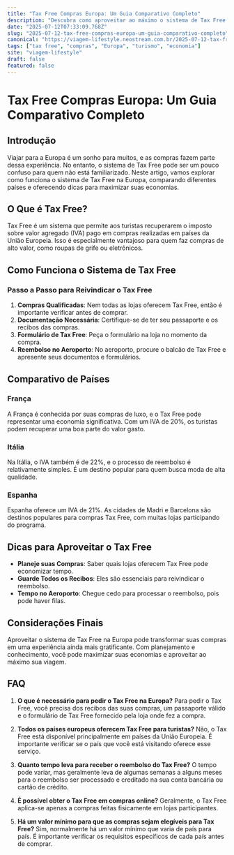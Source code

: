 ```yaml
---
title: "Tax Free Compras Europa: Um Guia Comparativo Completo"
description: "Descubra como aproveitar ao máximo o sistema de Tax Free em compras na Europa, com dicas práticas e comparações detalhadas para otimizar suas compras."
date: "2025-07-12T07:33:09.768Z"
slug: "2025-07-12-tax-free-compras-europa-um-guia-comparativo-completo"
canonical: "https://viagem-lifestyle.neostream.com.br/2025-07-12-tax-free-compras-europa-um-guia-comparativo-completo"
tags: ["tax free", "compras", "Europa", "turismo", "economia"]
site: "viagem-lifestyle"
draft: false
featured: false
---
```


# Tax Free Compras Europa: Um Guia Comparativo Completo

## Introdução
Viajar para a Europa é um sonho para muitos, e as compras fazem parte dessa experiência. No entanto, o sistema de Tax Free pode ser um pouco confuso para quem não está familiarizado. Neste artigo, vamos explorar como funciona o sistema de Tax Free na Europa, comparando diferentes países e oferecendo dicas para maximizar suas economias.

## O Que é Tax Free?
Tax Free é um sistema que permite aos turistas recuperarem o imposto sobre valor agregado (IVA) pago em compras realizadas em países da União Europeia. Isso é especialmente vantajoso para quem faz compras de alto valor, como roupas de grife ou eletrônicos.

## Como Funciona o Sistema de Tax Free
### Passo a Passo para Reivindicar o Tax Free
1. **Compras Qualificadas**: Nem todas as lojas oferecem Tax Free, então é importante verificar antes de comprar.
2. **Documentação Necessária**: Certifique-se de ter seu passaporte e os recibos das compras.
3. **Formulário de Tax Free**: Peça o formulário na loja no momento da compra.
4. **Reembolso no Aeroporto**: No aeroporto, procure o balcão de Tax Free e apresente seus documentos e formulários.

## Comparativo de Países
### França
A França é conhecida por suas compras de luxo, e o Tax Free pode representar uma economia significativa. Com um IVA de 20%, os turistas podem recuperar uma boa parte do valor gasto.

### Itália
Na Itália, o IVA também é de 22%, e o processo de reembolso é relativamente simples. É um destino popular para quem busca moda de alta qualidade.

### Espanha
Espanha oferece um IVA de 21%. As cidades de Madri e Barcelona são destinos populares para compras Tax Free, com muitas lojas participando do programa.

## Dicas para Aproveitar o Tax Free
- **Planeje suas Compras**: Saber quais lojas oferecem Tax Free pode economizar tempo.
- **Guarde Todos os Recibos**: Eles são essenciais para reivindicar o reembolso.
- **Tempo no Aeroporto**: Chegue cedo para processar o reembolso, pois pode haver filas.

## Considerações Finais
Aproveitar o sistema de Tax Free na Europa pode transformar suas compras em uma experiência ainda mais gratificante. Com planejamento e conhecimento, você pode maximizar suas economias e aproveitar ao máximo sua viagem.

## FAQ

1. **O que é necessário para pedir o Tax Free na Europa?**
   Para pedir o Tax Free, você precisa dos recibos das suas compras, um passaporte válido e o formulário de Tax Free fornecido pela loja onde fez a compra.

2. **Todos os países europeus oferecem Tax Free para turistas?**
   Não, o Tax Free está disponível principalmente em países da União Europeia. É importante verificar se o país que você está visitando oferece esse serviço.

3. **Quanto tempo leva para receber o reembolso do Tax Free?**
   O tempo pode variar, mas geralmente leva de algumas semanas a alguns meses para o reembolso ser processado e creditado na sua conta bancária ou cartão de crédito.

4. **É possível obter o Tax Free em compras online?**
   Geralmente, o Tax Free aplica-se apenas a compras feitas fisicamente em lojas participantes.

5. **Há um valor mínimo para que as compras sejam elegíveis para Tax Free?**
   Sim, normalmente há um valor mínimo que varia de país para país. É importante verificar os requisitos específicos de cada país antes de comprar.